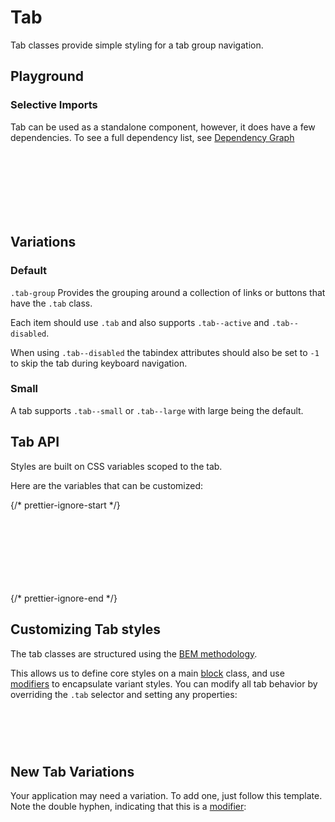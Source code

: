 
<Meta of={TabStories} />

# Tab

<div
  dangerouslySetInnerHTML={{
    __html: createSourceCodeLink({ link: 'components/tab.css' }).outerHTML,
  }}
></div>

Tab classes provide simple styling for a tab group navigation.

## Playground

<Canvas of={TabStories.Default} />
<Controls of={TabStories.Default} />

### Selective Imports

Tab can be used as a standalone component, however, it does have a few dependencies. To see a full dependency list, see [Dependency Graph](?path=/docs/overview-selective-imports--docs#dependencies)

```css
/* Depends on */
@import '@rolemodel/optics/dist/css/core/fonts';
@import '@rolemodel/optics/dist/css/core/tokens';
@import '@rolemodel/optics/dist/css/core/base';

/* Component */
@import '@rolemodel/optics/dist/css/components/tab';
```

## Variations

### Default

`.tab-group` Provides the grouping around a collection of links or buttons that have the `.tab` class.

Each item should use `.tab` and also supports `.tab--active` and `.tab--disabled`.

When using `.tab--disabled` the tabindex attributes should also be set to `-1` to skip the tab during keyboard navigation.

<Canvas of={TabStories.Default} />

### Small

A tab supports `.tab--small` or `.tab--large` with large being the default.

<Canvas of={TabStories.Small} />

## Tab API

Styles are built on CSS variables scoped to the tab.

Here are the variables that can be customized:

{/* prettier-ignore-start */}
```css
--_op-tab-font-small
--_op-tab-font-large
--_op-tab-padding-small
--_op-tab-padding-large
--_op-tab-indicator-width-small
--_op-tab-indicator-width-large
--_op-tab-disabled-opacity
```
{/* prettier-ignore-end */}

## Customizing Tab styles

<div
  dangerouslySetInnerHTML={{
    __html: createAlert({
      title: 'Important!',
      description: 'These patterns represent how to customize the style of the tab for your project.',
    }).outerHTML,
  }}
></div>

The tab classes are structured using the [BEM methodology](https://getbem.com/naming).

This allows us to define core styles on a main [block](https://getbem.com/naming/#block) class, and use [modifiers](https://getbem.com/naming/#modifier) to encapsulate variant styles. You can modify all tab behavior by overriding the `.tab` selector and setting any properties:

```css
.tab {
  --_op-tab-font-small: var(--op-font-2x-small);
  --_op-tab-padding-small: var(--op-space-3x-small) var(--op-space-small);
}
```

## New Tab Variations

<div
  dangerouslySetInnerHTML={{
    __html: createAlert({
      title: 'Important!',
      description: 'These patterns represent how to create new variations of the Tab for your project.',
    }).outerHTML,
  }}
></div>

Your application may need a variation. To add one, just follow this template. Note the double hyphen, indicating that this is a [modifier](https://getbem.com/naming/#modifier):

```css
.tab--{name} {
  background-color: var(--op-color-primary-plus-two);
  color: var(--op-color-primary-on-plus-two);
}
```
